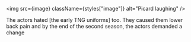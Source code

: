 
<div className={styles["Welcome"]}>

<img src={image} className={styles["image"]} alt="Picard laughing" />

The actors hated [the early TNG uniforms] too. They caused them lower back pain and by the end of the second season, the actors demanded a change

</div>
